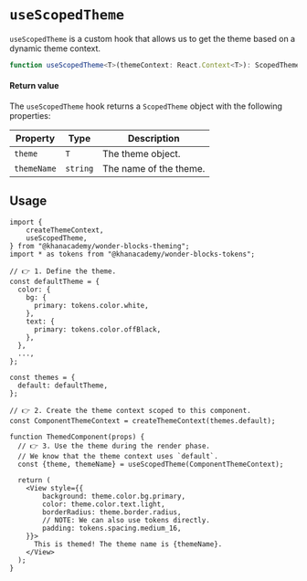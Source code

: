


<Meta title="Theming / useScopedTheme" />

# `useScopedTheme`

`useScopedTheme` is a custom hook that allows us to get the theme based on a
dynamic theme context.

```ts
function useScopedTheme<T>(themeContext: React.Context<T>): ScopedTheme<T>;
```

#### Return value

The `useScopedTheme` hook returns a `ScopedTheme` object with the following properties:

| Property    | Type     | Description            |
| ----------- | -------- | ---------------------- |
| `theme`     | `T`      | The theme object.      |
| `themeName` | `string` | The name of the theme. |

## Usage

<ViewWithTheme />

```tsx
import {
    createThemeContext,
    useScopedTheme,
} from "@khanacademy/wonder-blocks-theming";
import * as tokens from "@khanacademy/wonder-blocks-tokens";

// 👉 1. Define the theme.
const defaultTheme = {
  color: {
    bg: {
      primary: tokens.color.white,
    },
    text: {
      primary: tokens.color.offBlack,
    },
  },
  ...,
};

const themes = {
  default: defaultTheme,
};

// 👉 2. Create the theme context scoped to this component.
const ComponentThemeContext = createThemeContext(themes.default);

function ThemedComponent(props) {
  // 👉 3. Use the theme during the render phase.
  // We know that the theme context uses `default`.
  const {theme, themeName} = useScopedTheme(ComponentThemeContext);

  return (
    <View style={{
        background: theme.color.bg.primary,
        color: theme.color.text.light,
        borderRadius: theme.border.radius,
        // NOTE: We can also use tokens directly.
        padding: tokens.spacing.medium_16,
    }}>
      This is themed! The theme name is {themeName}.
    </View>
  );
}
```
